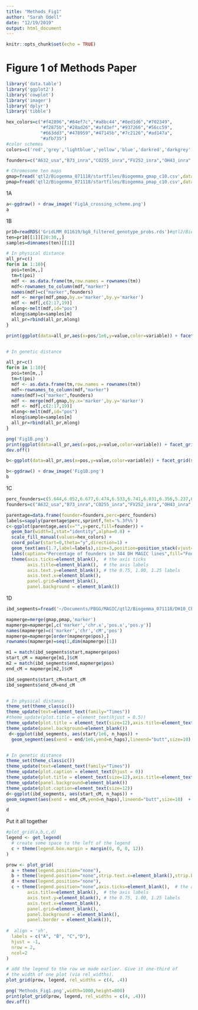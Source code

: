 ```yaml
---
title: "Methods_Fig1"
author: "Sarah Odell"
date: "12/19/2019"
output: html_document
---
```


```r
knitr::opts_chunk$set(echo = TRUE)
```

# Figure 1 of Methods Paper

```r
library('data.table')
library('ggplot2')
library('cowplot')
library('imager')
library('dplyr')
library('tibble')

hex_colors=c("#f42896","#84ef7c","#a8bc44","#8ed1d6","#702349",
             "#f2875b","#28ad26","#afd3ef","#937266","#56cc59",
             "#663dd3","#478959","#47145b","#7c2126","#ad147a",
             "#afb735")
#color schemes
colors=c('red','grey','lightblue','yellow','blue','darkred','darkgrey','black','orange','purple','lightgreen','pink','darkgreen','darkblue','green','brown')

founders=c("A632_usa","B73_inra","CO255_inra","FV252_inra","OH43_inra","A654_inra","FV2_inra","C103_inra","EP1_inra","D105_inra","W117_inra","B96","DK63","F492","ND245","VA85")

# Chromosome ten maps
gmap=fread('qtl2/Biogemma_071118/startfiles/Biogemma_gmap_c10.csv',data.table=F)
pmap=fread('qtl2/Biogemma_071118/startfiles/Biogemma_pmap_c10.csv',data.table=F)
```
1A
```r
a<-ggdraw() + draw_image('Fig1A_crossing_scheme.png')
a
```

1B
```r

pr10=readRDS('GridLMM_011619/bg8_filtered_genotype_probs.rds')#qtl2/Biogemma_071118/bg10_genoprobs_010319.rds')
ten=pr10[[1]][20:30,,]
samples=dimnames(ten)[[1]]

# In physical distance
all_pr=c()
for(m in 1:10){
  poi=ten[m,,]
  tm=t(poi)
  mdf <- as.data.frame(tm,row.names = rownames(tm))
  mdf<-rownames_to_column(mdf,"marker")
  names(mdf)=c("marker",founders)
  mdf <- merge(mdf,pmap,by.x='marker',by.y='marker')
  mdf <- mdf[,c(2:17,19)]
  mlong<-melt(mdf,id="pos")
  mlong$sample=samples[m]
  all_pr=rbind(all_pr,mlong)
}

print(ggplot(data=all_pr,aes(x=pos/1e6,y=value,color=variable)) + facet_grid(sample~.) +scale_color_manual(values=hex_colors) + scale_fill_manual(values=hex_colors)+ geom_ribbon(aes(ymin=0,ymax=value,fill=variable),alpha=5/10) + geom_line() + labs(caption="Founder Probabilities, Chromosome 10",fill='Founder') + xlab("Position (Mb)") + ylab("Probability") + scale_y_continuous(breaks=c(0.0,0.5,1.0)) + guides(color=FALSE) + theme(strip.text.x=element_blank()))


# In genetic distance

all_pr=c()
for(m in 1:10){
  poi=ten[m,,]
  tm=t(poi)
  mdf <- as.data.frame(tm,row.names = rownames(tm))
  mdf<-rownames_to_column(mdf,"marker")
  names(mdf)=c("marker",founders)
  mdf <- merge(mdf,gmap,by.x='marker',by.y='marker')
  mdf <- mdf[,c(2:17,19)]
  mlong<-melt(mdf,id="pos")
  mlong$sample=samples[m]
  all_pr=rbind(all_pr,mlong)
}

png('Fig1B.png')
print(ggplot(data=all_pr,aes(x=pos,y=value,color=variable)) + facet_grid(sample~.) +scale_color_manual(values=hex_colors) + scale_fill_manual(values=hex_colors)+ geom_ribbon(aes(ymin=0,ymax=value,fill=variable),alpha=5/10) + geom_line(alpha=0.5) + labs(caption="Founder Probabilities, Chromosome 10",fill='Founder') + xlab("Position (cM)") + ylab("Probability") + scale_y_continuous(breaks=c(0.0,0.5,1.0)) + guides(color=FALSE) + theme(legend.position = "none",strip.text.x=element_blank(),strip.background=element_blank()))
dev.off()

b<-ggplot(data=all_pr,aes(x=pos,y=value,color=variable)) + facet_grid(sample~.) +scale_color_manual(values=hex_colors) + scale_fill_manual(values=hex_colors)+ geom_ribbon(aes(ymin=0,ymax=value,fill=variable),alpha=5/10) + geom_line(alpha=0.5) + labs(caption="Founder Probabilities, Chromosome 10",fill='Founder') + xlab("Position (cM)") + ylab("Probability") + scale_y_continuous(breaks=c(0.0,0.5,1.0)) + guides(color=FALSE) + theme(strip.text.x=element_blank(),strip.background=element_blank())

b<-ggdraw() + draw_image('Fig1B.png')
b
```


1C
```r
perc_founders=c(5.644,6.052,6.677,6.474,6.533,6.741,6.031,6.356,5.237,6.211,6.385,6.029,6.277,6.195,6.455,6.276)
founders=c("A632_usa","B73_inra","CO255_inra","FV252_inra","OH43_inra","A654_inra","FV2_inra","C103_inra","EP1_inra","D105_inra","W117_inra","B96","DK63","F492","ND245","VA85")

parentage=data.frame(founder=founders,perc=perc_founders)
labels=sapply(parentage$perc,sprintf,fmt='%.3f%%')
c<-ggplot(parentage,aes(x="",y=perc,fill=founder)) + 
  geom_bar(width=1,stat="identity",alpha=0.8) + 
  scale_fill_manual(values=hex_colors) + 
  coord_polar(start=0,theta="y",direction=1) +
  geom_text(aes(1.7,label=labels),size=3,position=position_stack(vjust=0.5)) + 
  labs(caption="Percentage of founders in 344 DH MAGIC lines",fill="Founder") + 
  theme(axis.ticks=element_blank(),  # the axis ticks
        axis.title=element_blank(),  # the axis labels
        axis.text.y=element_blank(), # the 0.75, 1.00, 1.25 labels
        axis.text.x=element_blank(),
        panel.grid=element_blank(),
        panel.background = element_blank())
```


1D
```r

ibd_segments=fread('~/Documents/PBGG/MAGIC/qtl2/Biogemma_071118/DH10_Chr10_IBD_Regions.txt',data.table=F)

mapmerge=merge(gmap,pmap,'marker')
mapmerge=mapmerge[,c('marker','chr.x','pos.x','pos.y')]
names(mapmerge)=c('marker','chr','cM','pos')
mapmerge=mapmerge[order(mapmerge$pos),]
rownames(mapmerge)=seq(1,dim(mapmerge)[1])

m1 = match(ibd_segments$start,mapmerge$pos)
start_cM = mapmerge[m1,]$cM
m2 = match(ibd_segments$end,mapmerge$pos)
end_cM = mapmerge[m2,]$cM

ibd_segments$start_cM=start_cM
ibd_segments$end_cM=end_cM


# In physical distance
theme_set(theme_classic())
theme_update(text=element_text(family="Times"))
#theme_update(plot.title = element_text(hjust = 0.5))
theme_update(plot.title = element_text(size=12),axis.title=element_text(size=12))
theme_update(panel.background=element_blank())
 d<-ggplot(ibd_segments, aes(start/1e6, n_haps)) +
  geom_segment(aes(xend = end/1e6,yend=n_haps),lineend="butt",size=10) + labs(caption = "Number of unique haplotypes across chromosome 10 of maize.") + xlab("Position (Mb)") + ylab("Haplotype Number")+guides(color=F)


# In genetic distance
theme_set(theme_classic())
theme_update(text=element_text(family="Times"))
theme_update(plot.caption = element_text(hjust = 0))
theme_update(plot.title = element_text(size=12),axis.title=element_text(size=12))
theme_update(panel.background=element_blank())
theme_update(plot.caption=element_text(size=12))
d<-ggplot(ibd_segments, aes(start_cM, n_haps)) +
geom_segment(aes(xend = end_cM,yend=n_haps),lineend="butt",size=10)  + xlab("Position (cM)") + ylab("Haplotype Number")+guides(color=F)

d
```


Put it all together
```r
#plot_grid(a,b,c,d)
legend <- get_legend(
  # create some space to the left of the legend
  c + theme(legend.box.margin = margin(0, 0, 0, 12))
)

prow <- plot_grid(
  a + theme(legend.position="none"),
  b + theme(legend.position="none",strip.text.x=element_blank(),strip.background=element_blank()),
  d + theme(legend.position="none"),
  c + theme(legend.position="none",axis.ticks=element_blank(),  # the axis ticks
        axis.title=element_blank(),  # the axis labels
        axis.text.y=element_blank(), # the 0.75, 1.00, 1.25 labels
        axis.text.x=element_blank(),
        panel.grid=element_blank(),
        panel.background = element_blank(),
        panel.border = element_blank()),
  
#  align = 'vh',
  labels = c("A", "B", "C","D"),
  hjust = -1,
  nrow = 2,
  ncol=2
)

# add the legend to the row we made earlier. Give it one-third of 
# the width of one plot (via rel_widths).
plot_grid(prow, legend, rel_widths = c(4, .4))

png('Methods_Fig1.png',width=1000,height=800)
print(plot_grid(prow, legend, rel_widths = c(4, .4)))
dev.off()
```